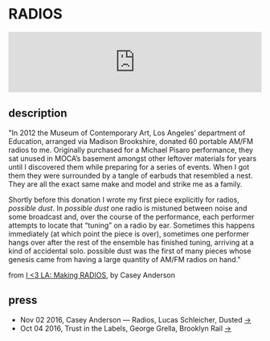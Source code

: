<Cover
  src="https://caseyanderson.com//assets/radios_cover_v2.jpg"
  alt=""
  caption=""
/>

# RADIOS

<iframe style="border: 0; width: 100%; height: 120px;" src="https://bandcamp.com/EmbeddedPlayer/album=210892502/size=large/bgcol=ffffff/linkcol=333333/tracklist=false/artwork=small/transparent=true/" seamless><a href="http://awavepress.bandcamp.com/album/radios">RADIOS by Casey Anderson</a></iframe>

## description

"In 2012 the Museum of Contemporary Art, Los Angeles’ department of Education, arranged via Madison Brookshire, donated 60 portable AM/FM radios to me. Originally purchased for a Michael Pisaro performance, they sat unused in MOCA’s basement amongst other leftover materials for years until I discovered them while preparing for a series of events. When I got them they were surrounded by a tangle of earbuds that resembled a nest. They are all the exact same make and model and strike me as a family.

Shortly before this donation I wrote my first piece explicitly for radios, <i>possible dust</i>. In <i>possible dust</i> one radio is mistuned between noise and some broadcast and, over the course of the performance, each performer attempts to locate that “tuning” on a radio by ear. Sometimes this happens immediately (at which point the piece is over), sometimes one performer hangs over after the rest of the ensemble has finished tuning, arriving at a kind of accidental solo. possible dust was the first of many pieces whose genesis came from having a large quantity of AM/FM radios on hand."

from <a href="https://awavepress.com/2016/08/31/RADIOS.html" target="_blank">I <3 LA: Making RADIOS</a>, by Casey Anderson

## press
* Nov 02 2016, Casey Anderson — Radios, Lucas Schleicher, Dusted <a href="https://dustedmagazine.tumblr.com/post/152650221005/casey-anderson-radios-a-wave-press" target="_blank">→</a></li>
* Oct 04 2016, Trust in the Labels, George Grella, Brooklyn Rail <a href="https://brooklynrail.org/2016/10/music/trust-in-the-labels" target="_blank">→</a></li>

